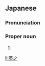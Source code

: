==Japanese==
{{ja-kanjitab|ひで|ゆき}}

===Pronunciation===
{{ja-pron|ひでゆき}}

===Proper noun===
{{ja-pos|proper|ひでゆき}}

# {{given name|male|lang=ja|sort=ひでゆき}}

[[li:英之]]